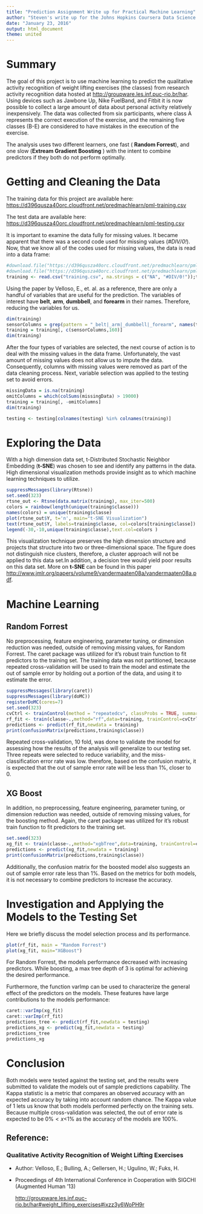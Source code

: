 ```yaml
---
title: "Prediction Assignment Write up for Practical Machine Learning"
author: "Steven's write up for the Johns Hopkins Coursera Data Science specialization"
date: "January 23, 2016"
output: html_document
theme: united
---
```




# Summary
The goal of this project is to use machine learning to predict the qualitative activity recognition of weight lifting exercises (the classes) from research activity recognition data hosted at <http://groupware.les.inf.puc-rio.br/har>. Using devices such as Jawbone Up, Nike FuelBand, and Fitbit it is now possible to collect a large amount of data about personal activity relatively inexpensively. The data was collected from six participants, where class A represents the correct execution of the exercise, and the remaining five classes (B-E) are considered to have mistakes in the execution of the exercise.  

The analysis uses two different learners, one fast ( **Random Forrest**), and one slow (**Extream Gradient Boosting** ) with the intent to combine predictors if they both do not perform optimally.

# Getting and Cleaning the Data
The training data for this project are available here: <https://d396qusza40orc.cloudfront.net/predmachlearn/pml-training.csv>

The test data are available here: <https://d396qusza40orc.cloudfront.net/predmachlearn/pml-testing.csv>

It is important to examine the data fully for missing values. It became apparent that there was a second  code used for missing values (*#DIV/0!*).  Now, that we know all of the codes used for missing values, the data is read into a data frame:  
```r
#download.file("https://d396qusza40orc.cloudfront.net/predmachlearn/pml-training.csv","training.csv")
#download.file("https://d396qusza40orc.cloudfront.net/predmachlearn/pml-testing.csv","testing.csv")
training <- read.csv("training.csv", na.strings = c("NA", "#DIV/0!"));testing <- read.csv("testing.csv", na.strings = c("NA", "#DIV/0!"))
```

Using the paper by Velloso, E., et. al. as a reference, there are only a handful of variables that are useful for the prediction. The  variables of interest have **belt**, **arm**, **dumbbell**, and **forearm** in their names. Therefore, reducing the variables for us. 

```r
dim(training)
sensorColumns = grep(pattern = "_belt|_arm|_dumbbell|_forearm", names(training))
training = training[, c(sensorColumns,160)]
dim(training)
```
After the four types of variables are selected, the next course of action is to deal with the missing values in the data frame. Unfortunately, the vast amount of missing values does not allow us to impute the data. Consequently, columns with missing values were removed as part of the data cleaning process. Next, variable selection was applied to the testing set to avoid errors.
```r
missingData = is.na(training)
omitColumns = which(colSums(missingData) > 19000)
training = training[, -omitColumns]
dim(training)

testing <- testing[colnames(testing) %in% colnames(training)]
```

# Exploring the Data
With a high dimension data set, t-Distributed Stochastic Neighbor Embedding (**t-SNE**) was chosen to see and identify any patterns in the data. High dimensional visualization methods provide insight as to which machine learning techniques to utilize.
```r
suppressMessages(library(Rtsne))
set.seed(323)
rtsne_out <- Rtsne(data.matrix(training), max_iter=500)
colors = rainbow(length(unique(training$classe)))
names(colors) = unique(training$classe)
plot(rtsne_out$Y, t='n', main="t-SNE Visualization")
text(rtsne_out$Y, labels=training$classe, col=colors[training$classe])
legend(-30,-10,unique(training$classe),text.col=colors )
```

This visualization technique preserves the high dimension structure and projects that structure into two or three-dimensional space. The figure does not distinguish nice clusters, therefore, a cluster approach will not be applied to this data set.In addition, a decision tree would yield poor results on this data set. More on **t-SNE** can be found in this paper <http://www.jmlr.org/papers/volume9/vandermaaten08a/vandermaaten08a.pdf>.

# Machine Learning
## Random Forrest
No preprocessing, feature engineering, parameter tuning, or dimension reduction was needed, outside of removing missing values, for Random Forrest. The caret package was utilized for it's robust train function to fit predictors to the training set. The training data was not partitioned, because repeated cross-validation will be used to train the model and estimate the out of sample error by holding out a portion of the data, and using it to estimate the error.
```r
suppressMessages(library(caret))
suppressMessages(library(doMC))
registerDoMC(cores=7)
set.seed(323)
cvCtrl <- trainControl(method = "repeatedcv", classProbs = TRUE, summaryFunction = multiClassSummary, repeats=3, allowParallel = T)
rf_fit <- train(classe~.,method="rf",data=training, trainControl=cvCtrl, metric = "Accuracy")
predictions <- predict(rf_fit,newdata = training)
print(confusionMatrix(predictions,training$classe))
```


Repeated cross-validation, 10 fold, was done to validate the model for assessing how the results of the analysis will generalize to our testing set. Three repeats were selected to reduce variability, and the miss-classification error rate was low. therefore, based on the confusion matrix, it is expected that the out of sample error rate will be less than 1%, closer to 0.

## XG Boost
In addition, no preprocessing, feature engineering, parameter tuning, or dimension reduction was needed, outside of removing missing values, for the boosting method. Again, the caret package was utilized for it's robust train function to fit predictors to the training set.

```r
set.seed(323)
xg_fit <- train(classe~.,method="xgbTree",data=training, trainControl=cvCtrl, metric = "Accuracy")
predictions <- predict(xg_fit,newdata = training)
print(confusionMatrix(predictions,training$classe))
```

Additionally, the confusion matrix for the boosted model also suggests an  out of sample error rate less than 1%. Based on the metrics for both models, it is not necessary to combine predictors to increase the accuracy.

# Investigation  and Applying the Models to the Testing Set
Here we briefly discuss the model selection process and its performance.
```r

plot(rf_fit, main = "Random Forrest")
plot(xg_fit, main="XGBoost")
```

For Random Forrest, the models performance decreased with increasing predictors. While boosting, a max tree depth of 3 is optimal for achieving the desired performance.


Furthermore, the function varImp can be used to characterize the general effect of the predictors on the models. These features have large contributions to the models performance:
```r
caret::varImp(xg_fit)
caret::varImp(rf_fit)
predictions_tree <- predict(rf_fit,newdata = testing)
predictions_xg <- predict(xg_fit,newdata = testing)
predictions_tree
predictions_xg
```

# Conclusion
Both models were tested against the testing set, and the results were submitted to validate the models out of sample predictions capability. The Kappa statistic is a metric that compares an observed accuracy with an expected accuracy by taking into account random chance. The Kappa value of 1 lets us know that both models performed perfectly on the training sets.  Because multiple cross-validation was selected, the out of error rate is expected to be 0%$<x$<1% as the accuracy of the models are 100%.

## Reference:
### Qualitative Activity Recognition of Weight Lifting Exercises
- Author: Velloso, E.; Bulling, A.; Gellersen, H.; Ugulino, W.; Fuks, H.

- Proceedings of 4th International Conference in Cooperation with SIGCHI (Augmented Human '13)

  <http://groupware.les.inf.puc-rio.br/har#weight_lifting_exercises#ixzz3y6WoPH9r>
 


